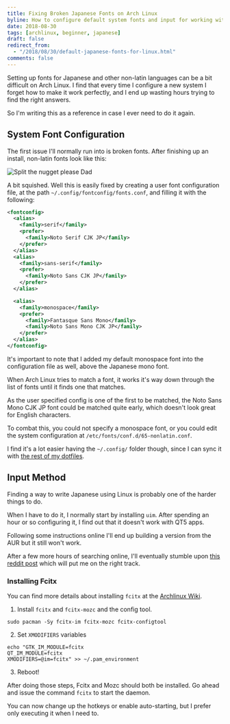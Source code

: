```yaml
---
title: Fixing Broken Japanese Fonts on Arch Linux
byline: How to configure default system fonts and input for working with Japanese on Arch Linux.
date: 2018-08-30
tags: [archlinux, beginner, japanese]
draft: false
redirect_from: 
  - "/2018/08/30/default-japanese-fonts-for-linux.html"
comments: false
---
```


Setting up fonts for Japanese and other non-latin languages can be a bit difficult on Arch Linux. I find that every time I configure a new system I forget how to make it work perfectly,
and I end up wasting hours trying to find the right answers. 

So I'm writing this as a reference in case I ever need to do it again.

## System Font Configuration

The first issue I'll normally run into is broken fonts. After finishing up an install, non-latin fonts look like this:

![Split the nugget please Dad](./nagetto-watte-touchan.png)

A bit squished. Well this is easily fixed by creating a user font configuration file, at the path `~/.config/fontconfig/fonts.conf`, and filling it with the following:
```xml
<fontconfig>
  <alias>
    <family>serif</family>
    <prefer>
      <family>Noto Serif CJK JP</family>
    </prefer>
  </alias>
  <alias>
    <family>sans-serif</family>
    <prefer>
      <family>Noto Sans CJK JP</family>
    </prefer>
  </alias>

  <alias>
    <family>monospace</family>
    <prefer>
      <family>Fantasque Sans Mono</family>
      <family>Noto Sans Mono CJK JP</family>
    </prefer>
  </alias>
</fontconfig>
```

It's important to note that I added my default monospace font into the configuration file as well, above the Japanese mono font.

When Arch Linux tries to match a font, it works it's way down through the list of fonts until it finds one that matches.

As the user specified config is one of the first to be matched,
the Noto Sans Mono CJK JP font could be matched quite early, which doesn't look great for English characters.

To combat this, you could not specify a monospace font, or you could edit the system configuration at `/etc/fonts/conf.d/65-nonlatin.conf`.

I find it's a lot easier having the `~/.config/` folder though, since I can sync it with [the rest of my dotfiles](https://github.com/bennetthardwick/dotfiles).

## Input Method

Finding a way to write Japanese using Linux is probably one of the harder things to do. 

When I have to do it, I normally start by installing `uim`. After spending an hour or so configuring it, I find out that it doesn't work with QT5 apps. 

Following some instructions online I'll end up building a version from the AUR but it still won't work.

After a few more hours of searching online, I'll eventually
stumble upon [this reddit post](https://www.reddit.com/r/archlinux/comments/8gw9em/uimanthy_anki/) which will put me on the right track.

### Installing Fcitx
You can find more details about installing `fcitx` at the [Archlinux Wiki](https://wiki.archlinux.org/index.php/Fcitx).

1. Install `fcitx` and `fcitx-mozc` and the config tool.
```
sudo pacman -Sy fcitx-im fcitx-mozc fcitx-configtool
```

2. Set `XMODIFIERS` variables
```
echo "GTK_IM_MODULE=fcitx
QT_IM_MODULE=fcitx
XMODIFIERS=@im=fcitx" >> ~/.pam_environment
```
3. Reboot!

After doing those steps, Fcitx and Mozc should both be installed. Go ahead and issue the command `fcitx` to start the daemon. 

You can now change up the hotkeys or enable auto-starting, but I prefer only executing it when I need to.
